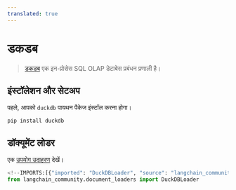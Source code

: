 ```yaml
---
translated: true
---
```


# डकडब

>[डकडब](https://duckdb.org/) एक इन-प्रोसेस SQL OLAP डेटाबेस प्रबंधन प्रणाली है।

## इंस्टॉलेशन और सेटअप

पहले, आपको `duckdb` पायथन पैकेज इंस्टॉल करना होगा।

```bash
pip install duckdb
```

## डॉक्यूमेंट लोडर

एक [उपयोग उदाहरण](/docs/integrations/document_loaders/duckdb) देखें।

```python
<!--IMPORTS:[{"imported": "DuckDBLoader", "source": "langchain_community.document_loaders", "docs": "https://api.python.langchain.com/en/latest/document_loaders/langchain_community.document_loaders.duckdb_loader.DuckDBLoader.html", "title": "DuckDB"}]-->
from langchain_community.document_loaders import DuckDBLoader
```

